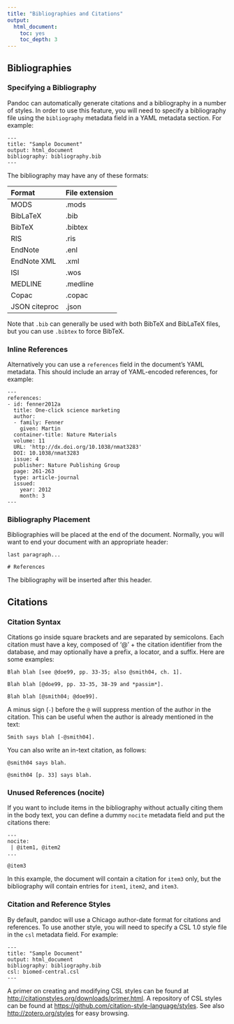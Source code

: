 ```yaml
---
title: "Bibliographies and Citations"
output:
  html_document:
    toc: yes
    toc_depth: 3
---
```


## Bibliographies

### Specifying a Bibliography

Pandoc can automatically generate citations and a bibliography in a number of styles.  In order to use this feature, you will need to specify a bibliography file
using the `bibliography` metadata field in a YAML metadata section. For example:

    ---
    title: "Sample Document"
    output: html_document
    bibliography: bibliography.bib
    ---

The bibliography may have any of these formats:

  Format            File extension
  ------------      --------------
  MODS              .mods
  BibLaTeX          .bib
  BibTeX            .bibtex
  RIS               .ris
  EndNote           .enl
  EndNote XML       .xml
  ISI               .wos
  MEDLINE           .medline
  Copac             .copac
  JSON citeproc     .json

Note that `.bib` can generally be used with both BibTeX and BibLaTeX
files, but you can use `.bibtex` to force BibTeX.

### Inline References

Alternatively you can use a `references` field in the document's YAML
metadata.  This should include an array of YAML-encoded references,
for example:

    ---
    references:
    - id: fenner2012a
      title: One-click science marketing
      author:
      - family: Fenner
        given: Martin
      container-title: Nature Materials
      volume: 11
      URL: 'http://dx.doi.org/10.1038/nmat3283'
      DOI: 10.1038/nmat3283
      issue: 4
      publisher: Nature Publishing Group
      page: 261-263
      type: article-journal
      issued:
        year: 2012
        month: 3
    ---

### Bibliography Placement

Bibliographies will be placed at the end of the document.  Normally, you will want to end your document with an appropriate header:

    last paragraph...

    # References

The bibliography will be inserted after this header.

## Citations

### Citation Syntax

Citations go inside square brackets and are separated by semicolons.
Each citation must have a key, composed of '@' + the citation
identifier from the database, and may optionally have a prefix,
a locator, and a suffix.  Here are some examples:

    Blah blah [see @doe99, pp. 33-35; also @smith04, ch. 1].

    Blah blah [@doe99, pp. 33-35, 38-39 and *passim*].

    Blah blah [@smith04; @doe99].

A minus sign (`-`) before the `@` will suppress mention of
the author in the citation.  This can be useful when the
author is already mentioned in the text:

    Smith says blah [-@smith04].

You can also write an in-text citation, as follows:

    @smith04 says blah.

    @smith04 [p. 33] says blah.

### Unused References (nocite)

If you want to include items in the bibliography without actually
citing them in the body text, you can define a dummy `nocite` metadata
field and put the citations there:

    ---
    nocite:
     | @item1, @item2
    ...

    @item3

In this example, the document will contain a citation for `item3`
only, but the bibliography will contain entries for `item1`, `item2`, and
`item3`.

### Citation and Reference Styles

By default, pandoc will use a Chicago author-date format for
citations and references. To use another style, you will need to specify
a CSL 1.0 style file in the `csl` metadata field. For example:

    ---
    title: "Sample Document"
    output: html_document
    bibliography: bibliography.bib
    csl: biomed-central.csl
    ---

A primer on creating and
modifying CSL styles can be found at
<http://citationstyles.org/downloads/primer.html>.  A repository of CSL styles
can be found at <https://github.com/citation-style-language/styles>.  See also
<http://zotero.org/styles> for easy browsing.

